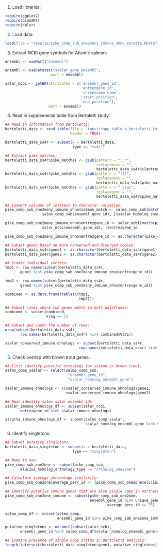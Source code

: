 


1. Load libraries:

```r
require(ggplot2)
require(biomaRt)
require(dplyr)
```

2. Load data:

```r
load(file = "results/pike_comp_sub_one2many_immune_ohno_strutta.RData")
```

3. Extract NCBI gene symbols for Atlantic salmon:

```r
ensembl <- useMart("ensembl")

ensembl <- useDataset("ssalar_gene_ensembl",
                     mart = ensembl)

salar_ncbi <- getBM(attributes = c('ensembl_gene_id',
                                   'entrezgene_id',
                                   'chromosome_name',
                                   'start_position',
                                   'end_position'),
                    mart = ensembl)
```

4. Read in supplemental table from Bertoletti study:

```r
## Read in information from Bertoletti:
bertoletti_data <- read.table(file = "input/supp_table_4_bertolotti.txt",
                              header = TRUE)

bertoletti_data_ss4r <- subset(x = bertoletti_data,
                               type == "ss4r")

## Extract pike matches:
bertoletti_data_ss4r$pike_matches <- gsub(pattern = ":.*",
                                          replacement = "",
                                          bertoletti_data_ss4r$clantree)
bertoletti_data_ss4r$pike_matches <- gsub(pattern = "[(]",
                                          replacement = "",
                                          bertoletti_data_ss4r$pike_matches)
bertoletti_data_ss4r$pike_matches <- gsub(pattern = "_Eluc",
                                          replacement = "",
                                          bertoletti_data_ss4r$pike_matches)

## Convert columns of interest to character variables:
pike_comp_sub_one2many_immune_ohno$salmon_match <- salmo_comp_sub[match(pike_comp_sub_one2many_immune_ohno$ensembl_gene_id,
                 salmo_comp_sub$ensembl_gene_id), ]$ssalar_homolog_ensembl_gene

pike_comp_sub_one2many_immune_ohno$entrezgene_id <- salar_ncbi[match(pike_comp_sub_one2many_immune_ohno$salmon_match,
                 salar_ncbi$ensembl_gene_id), ]$entrezgene_id

pike_comp_sub_one2many_immune_ohno$entrezgene_id <- as.character(pike_comp_sub_one2many_immune_ohno$entrezgene_id)

## Subset genes based on more conserved and diverged copies:
bertoletti_data_ss4r$gene1 <- as.character(bertoletti_data_ss4r$gene1)
bertoletti_data_ss4r$gene2 <- as.character(bertoletti_data_ss4r$gene2)

## Create individual vectors:
tmp1 <- row.names(subset(bertoletti_data_ss4r,
       gene1 %in% pike_comp_sub_one2many_immune_ohno$entrezgene_id))

tmp2 <- row.names(subset(bertoletti_data_ss4r,
       gene2 %in% pike_comp_sub_one2many_immune_ohno$entrezgene_id))

combined <- as.data.frame(table(c(tmp1,
                                  tmp2)))

## Subset lines where two genes match in both dataframes:
combined <- subset(combined,
                   Freq == 2)

## Subset and count the number of rows:
nrow(subset(bertoletti_data_ss4r,
       row.names(bertoletti_data_ss4r) %in% combined$Var1))

ssalar_conserved_immune_ohnologs <- subset(bertoletti_data_ss4r,
                                  row.names(bertoletti_data_ss4r) %in% combined$Var1)
```

5. Check overlap with brown trout genes:

```r
## First identify putative orthologs for salmon in brown trout:
salmo_comp_ssalar <- select(salmo_comp_sub,
                             "ensembl_gene_id",
                             "ssalar_homolog_ensembl_gene")

ssalar_immune_ohnologs <- c(ssalar_conserved_immune_ohnologs$gene1,
                            ssalar_conserved_immune_ohnologs$gene2)

## Next identify salmo salar ensembl ids:
ssalar_immune_ohnologs_df <- subset(salar_ncbi,
       entrezgene_id %in% ssalar_immune_ohnologs)

strutta_immune_ohnologs_df <- subset(salmo_comp_ssalar,
                                     ssalar_homolog_ensembl_gene %in% ssalar_immune_ohnologs_df$ensembl_gene_id)$ensembl_gene_id
```

6. Identify singletons:

```r
## Subset putative singletons:
bertoletti_data_singleton <- subset(x = bertoletti_data,
                               type == "singleton")

## Many to one:
pike_comp_sub_one2one <- subset(pike_comp_sub,
       elucius_homolog_orthology_type == "ortholog_one2one")

## Calculate average percentage similarity:     
pike_comp_sub_one2one$average_perc_id <- (pike_comp_sub_one2one$elucius_homolog_perc_id + pike_comp_sub_one2one$elucius_homolog_perc_id_r1) / 2

## Identify putative immune genes that are also single copy in northern pike:
pike_comp_sub_one2one_immune <- subset(pike_comp_sub_one2one,
                                       ensembl_gene_id %in% unique_gene_list &
                                               average_perc_id >= 75)

salmo_comp_df <- subset(salmo_comp,
                        ensembl_gene_id %in% pike_comp_sub_one2one_immune$ensembl_gene_id)

putative_singletons <- na.omit(subset(salar_ncbi,
       ensembl_gene_id %in% salmo_comp_df$ssalar_homolog_ensembl_gene)$entrezgene_id)

## Examine presence of single copy status in Bertoletti analysis:
length(intersect(bertoletti_data_singleton$gene1, putative_singletons))
```

